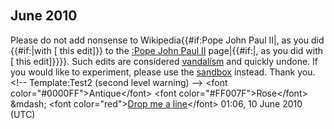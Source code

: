 <article id="27663406" title=User talk:Williamrae>
	<talkpage id="27663406" title="User talk:Williamrae">
== June 2010 ==

Please do not add nonsense to Wikipedia{{#if:Pope John Paul II|, as you did {{#if:|with [{{{diff}}} this edit]}} to the [[:Pope John Paul II]] page|{{#if:|, as you did with [{{{diff}}} this edit]}}}}. Such edits are considered [[Wikipedia:Vandalism template link|vandalism]] and quickly undone. If you would like to experiment, please use the [[Wikipedia:Sandbox|sandbox]] instead. Thank you. &lt;!-- Template:Test2 (second level warning) --&gt; &lt;font color=&quot;#0000FF&quot;&gt;Antique&lt;/font&gt; &lt;font color=&quot;#FF007F&quot;&gt;Rose&lt;/font&gt; &amp;mdash; &lt;font color=&quot;red&quot;&gt;[[User talk:Antique Rose|Drop me a line]]&lt;/font&gt; 01:06, 10 June 2010 (UTC)
	</talkpage>
</article>